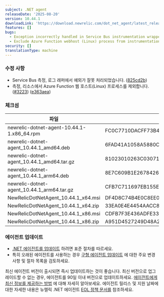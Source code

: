 ```yaml
---
subject: .NET agent
releaseDate: '2025-08-20'
version: 10.44.1
downloadLink: 'https://download.newrelic.com/dot_net_agent/latest_release'
features: []
bugs:
  - Exception incorrectly handled in Service Bus instrumentation wrapper.
  - Exclude Azure Function webhost (Linux) process from instrumentation.
security: []
translationType: machine
---
```


### 수정 사항

* Service Bus 측정, 로그 래퍼에서 예외가 잘못 처리되었습니다. ([825cd2b](https://github.com/newrelic/newrelic-dotnet-agent/commit/825cd2b3e2d99057a31963f736260218253aa5e9))
* 측정, 리소스에서 Azure Function 웹 호스트(Linux) 프로세스를 제외합니다. ([#3223](https://github.com/newrelic/newrelic-dotnet-agent/issues/3223)) ([e363aea](https://github.com/newrelic/newrelic-dotnet-agent/commit/e363aea291629b357d569812d1007d4cb5721537))

### 체크섬

| 파일                                           | SHA - 256 해시                                                     |
| -------------------------------------------- | ---------------------------------------------------------------- |
| newrelic-dotnet-agent-10.44.1-1.x86\_64.rpm  | FC0C7710DACFF73B4642644CDAEBC8D0B9D90055C27392572D65405BE3AD98BF |
| newrelic-dotnet-agent\_10.44.1\_amd64.deb    | 6FAD41A1058A5880CA00ABBBD82976AC44023703F4E53655633A61FD756C2BE9 |
| newrelic-dotnet-agent\_10.44.1\_amd64.tar.gz | 81023010263C03071C063346B88776DC7CA783E2B5F1269C942EEBA98804005E |
| newrelic-dotnet-agent\_10.44.1\_arm64.deb    | 8E7C609B1E26784261AC0B60BA98B976C4588F48951D70052C92FDCD111D6545 |
| newrelic-dotnet-agent\_10.44.1\_arm64.tar.gz | CFB7C711697EB155E27C59E7EAAE2FCA83007407E8F5242DAE9A859E7E167734 |
| NewRelicDotNetAgent\_10.44.1\_x64.msi        | DF4D8C74B4E0C8EE0CB68A326C8E5313E796B8BA98A895142B42977A0FF7E638 |
| NewRelicDotNetAgent\_10.44.1\_x64.zip        | 33EA0E4E4454AACC8430944E42A75AB42F3C289BBF0E62272D4A2D72E9E118D4 |
| NewRelicDotNetAgent\_10.44.1\_x86.msi        | CDFB7F3E436ADFE3399D3DDC50DB3AE2C7B1EDB67D5F3E2E865462E2B6B27EB9 |
| NewRelicDotNetAgent\_10.44.1\_x86.zip        | A951D4527249D48A23BF32A8A78A4D0C141F0A2196CCF7C4536F85C717A0DEF1 |

### 에이전트 업데이트

* [.NET 에이전트를 업데이트](/docs/agents/net-agent/installation-configuration/update-net-agent) 하려면 표준 절차를 따르세요.
* 특히 오래된 에이전트를 사용하는 경우 [구형 에이전트 업데이트](/docs/apm/agents/net-agent/installation/update-net-agent/#updating_older_net) 에 대한 주요 변경 사항 및 절차 목록을 검토하세요.

최신 에이전트 버전이 출시되면 즉시 업데이트하는 것이 좋습니다. 최신 버전으로 업그레이드할 수 없는 경우, 에이전트를 90일 이내 버전으로 업데이트하세요. [에이전트에게 최신 정보를 제공하는 방법](/docs/new-relic-solutions/new-relic-one/install-configure/update-new-relic-agent) 에 대해 자세히 알아보세요. 에이전트 릴리스 및 지원 날짜에 대한 자세한 내용은 뉴렐릭 .NET 에이전트 [EOL 정책 문서를](/docs/apm/agents/net-agent/getting-started/net-agent-eol-policy) 참조하세요.